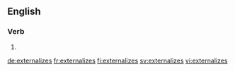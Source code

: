 ==English==

===Verb===
{{head|en}}

# {{en-third-person singular of|externalize}}

[[de:externalizes]]
[[fr:externalizes]]
[[fi:externalizes]]
[[sv:externalizes]]
[[vi:externalizes]]